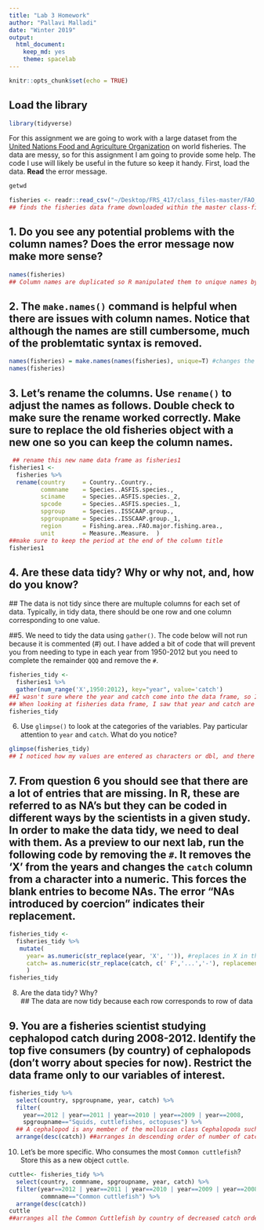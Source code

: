```yaml
---
title: "Lab 3 Homework"
author: "Pallavi Malladi"
date: "Winter 2019"
output:
  html_document:
    keep_md: yes
    theme: spacelab
---
```


```r
knitr::opts_chunk$set(echo = TRUE)
```

## Load the library
```r
library(tidyverse)
```

For this assignment we are going to work with a large dataset from the [United Nations Food and Agriculture Organization](http://www.fao.org/about/en/) on world fisheries. The data are messy, so for this assignment I am going to provide some help. The code I use will likely be useful in the future so keep it handy. First, load the data. **Read** the error message.  

```r
getwd
```

```r
fisheries <- readr::read_csv("~/Desktop/FRS_417/class_files-master/FAO_1950to2012_111914.csv")
## finds the fisheries data frame downloaded within the master class-files
```

## 1. Do you see any potential problems with the column names? Does the error message now make more sense?  
```r
names(fisheries)
## Column names are duplicated so R manipulated them to unique names by adding the "_1" after each duplicate column name
```

## 2. The `make.names()` command is helpful when there are issues with column names. Notice that although the names are still cumbersome, much of the problemtatic syntax is removed.
```r
names(fisheries) = make.names(names(fisheries), unique=T) #changes the duplicate column names to something else
names(fisheries)
```

## 3. Let's rename the columns. Use `rename()` to adjust the names as follows. Double check to make sure the rename worked correctly. Make sure to replace the old fisheries object with a new one so you can keep the column names.
```r
 ## rename this new name data frame as fisheries1
fisheries1 <- 
  fisheries %>% 
  rename(country     = Country..Country.,
         commname    = Species..ASFIS.species.,
         sciname     = Species..ASFIS.species._2,
         spcode      = Species..ASFIS.species._1,
         spgroup     = Species..ISSCAAP.group.,
         spgroupname = Species..ISSCAAP.group._1,
         region      = Fishing.area..FAO.major.fishing.area.,
         unit        = Measure..Measure.  )
##make sure to keep the period at the end of the column title
fisheries1
```

## 4. Are these data tidy? Why or why not, and, how do you know?
  ## The data is not tidy since there are multuple columns for each set of data. Typically, in tidy data, there should be one row and one column corresponding to one value.

##5. We need to tidy the data using `gather()`. The code below will not run because it is commented (#) out. I have added a bit of code that will prevent you from needing to type in each year from 1950-2012 but you need to complete the remainder `QQQ` and remove the `#`.
```r
fisheries_tidy <- 
  fisheries1 %>% 
  gather(num_range('X',1950:2012), key="year", value='catch')
##I wasn't sure where the year and catch come into the data frame, so I looked at the Github website under Professor Ledford's page.
## When looking at fisheries data frame, I saw that year and catch are part of the values within fisheries.
fisheries_tidy
```

6. Use `glimpse()` to look at the categories of the variables. Pay particular attention to `year` and `catch`. What do you notice?  
```r
glimpse(fisheries_tidy)
## I noticed how my values are entered as characters or dbl, and there are some values with an "X" in the value 
```

## 7. From question 6 you should see that there are a lot of entries that are missing. In R, these are referred to as NA's but they can be coded in different ways by the scientists in a given study. In order to make the data tidy, we need to deal with them. As a preview to our next lab, run the following code by removing the `#`. It removes the 'X' from the years and changes the `catch` column from a character into a numeric. This forces the blank entries to become NAs. The error "NAs introduced by coercion" indicates their replacement.
```r
fisheries_tidy <- 
  fisheries_tidy %>% 
   mutate(
     year= as.numeric(str_replace(year, 'X', '')), #replaces in X in the key "year" with a blank space instead
     catch= as.numeric(str_replace(catch, c(' F','...','-'), replacement = '')) #replace character strings with NA
     )
fisheries_tidy
```

8. Are the data tidy? Why?  
## The data are now tidy because each row corresponds to row of data

## 9. You are a fisheries scientist studying cephalopod catch during 2008-2012. Identify the top five consumers (by country) of cephalopods (don't worry about species for now). Restrict the data frame only to our variables of interest.
```r
fisheries_tidy %>%
  select(country, spgroupname, year, catch) %>% 
  filter(
    year==2012 | year==2011 | year==2010 | year==2009 | year==2008,
    spgroupname=="Squids, cuttlefishes, octopuses") %>%
  ## A cephalopod is any member of the molluscan class Cephalopoda such as a squid, octopus or nautilus.
  arrange(desc(catch)) ##arranges in descending order of number of catches
```
  
10. Let's be more specific. Who consumes the most `Common cuttlefish`? Store this as a new object `cuttle`.
```r
cuttle<- fisheries_tidy %>% 
  select(country, commname, spgroupname, year, catch) %>% 
  filter(year==2012 | year==2011 | year==2010 | year==2009 | year==2008,
         commname=="Common cuttlefish") %>% 
  arrange(desc(catch))
cuttle
##arranges all the Common Cuttlefish by country of decreased catch order
```

